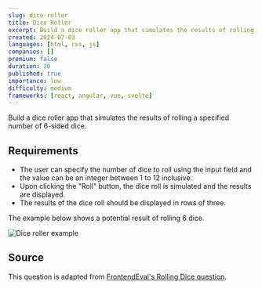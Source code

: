 ```yaml
---
slug: dice-roller
title: Dice Roller
excerpt: Build a dice roller app that simulates the results of rolling 6-sided dice
created: 2024-07-03
languages: [html, css, js]
companies: []
premium: false
duration: 20
published: true
importance: low
difficulty: medium
frameworks: [react, angular, vue, svelte]
---
```


Build a dice roller app that simulates the results of rolling a specified number of 6-sided dice.

## Requirements

- The user can specify the number of dice to roll using the input field and the value can be an integer between 1 to 12 inclusive.
- Upon clicking the "Roll" button, the dice roll is simulated and the results are displayed.
- The results of the dice roll should be displayed in rows of three.

The example below shows a potential result of rolling 6 dice.

![Dice roller example](/img/questions/dice-roller/dice-roller-example.png)

## Source

This question is adapted from [FrontendEval's Rolling Dice question](https://frontendeval.com/questions/rolling-dice).
